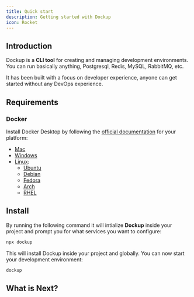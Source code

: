 ```yaml
---
title: Quick start
description: Getting started with Dockup
icon: Rocket
---
```


## Introduction

Dockup is a **CLI tool** for creating and managing development environments. You can run basically anything, Postgresql, Redis, MySQL, RabbitMQ, etc.

It has been built with a focus on developer experience, anyone can get started without any DevOps experience.

## Requirements

### Docker

Install Docker Desktop by following the [official documentation](https://docs.docker.com/engine/install/) for your platform:

- [Mac](https://docs.docker.com/desktop/setup/install/mac-install/)
- [Windows](https://docs.docker.com/desktop/setup/install/windows-install/)
- [Linux](https://docs.docker.com/desktop/setup/install/linux/):
  - [Ubuntu](https://docs.docker.com/desktop/setup/install/linux/ubuntu/)
  - [Debian](https://docs.docker.com/desktop/setup/install/linux/debian/)
  - [Fedora](https://docs.docker.com/desktop/setup/install/linux/fedora/)
  - [Arch](https://docs.docker.com/desktop/setup/install/linux/arch/)
  - [RHEL](https://docs.docker.com/desktop/setup/install/linux/rhel/)

## Install

By running the following command it will intialize **Dockup** inside your project and prompt you for what services you want to configure:

```bash
npx dockup
```

This will install Dockup inside your project and globally. You can now start your development environment:

```bash
dockup
```

## What is Next?

<Cards>
  <Card title="Configure services" href="/docs/guides/services" />
  <Card title="Registry" href="/registry" />
</Cards>
